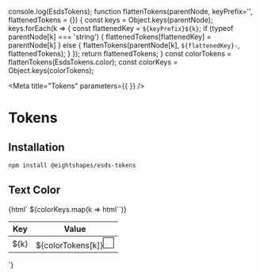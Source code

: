 
console.log(EsdsTokens);
function flattenTokens(parentNode, keyPrefix='', flattenedTokens = {}) {
  const keys = Object.keys(parentNode);
  keys.forEach(k => {
    const flattenedKey = `${keyPrefix}${k}`;
    if (typeof parentNode[k] === 'string') {
      flattenedTokens[flattenedKey] =  parentNode[k]
    } else {
      flattenTokens(parentNode[k], `${flattenedKey}-`, flattenedTokens);
    }
  });
  return flattenedTokens;
}
const colorTokens = flattenTokens(EsdsTokens.color);
const colorKeys = Object.keys(colorTokens);

<Meta
  title="Tokens"
  parameters={{
  }}
/>

# Tokens
## Installation

```bash
npm install @eightshapes/esds-tokens
```

## Text Color
<Story name="Text Color">
  {html`
    <table>
    <thead>
      <tr>
        <th>Key</th>
        <th>Value</th>
      </tr>
    </thead>
    <tbody>
      ${colorKeys.map(k => html`<tr><td>${k}</td><td>${colorTokens[k]}<div style="height: 20px; width: 20px; background: ${colorTokens[k]}; display: inline-block; border: solid 1px black;"></div></td>`)}
    </tbody>
    </table>
  `}
</Story>
